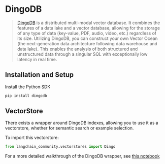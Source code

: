 # DingoDB

>[DingoDB](https://github.com/dingodb) is a distributed multi-modal vector 
> database. It combines the features of a data lake and a vector database, 
> allowing for the storage of any type of data (key-value, PDF, audio, 
> video, etc.) regardless of its size. Utilizing DingoDB, you can construct 
> your own Vector Ocean (the next-generation data architecture following data 
> warehouse and data lake). This enables 
> the analysis of both structured and unstructured data through 
> a singular SQL with exceptionally low latency in real time.

## Installation and Setup

Install the Python SDK

```bash
pip install dingodb
```

## VectorStore

There exists a wrapper around DingoDB indexes, allowing you to use it as a vectorstore,
whether for semantic search or example selection.

To import this vectorstore:

```python
from langchain_community.vectorstores import Dingo
```

For a more detailed walkthrough of the DingoDB wrapper, see [this notebook](/docs/integrations/vectorstores/dingo)
